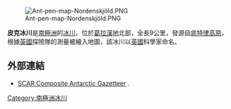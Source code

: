 {{unreferenced|time=2013-10-27T05:40:10+00:00}}
[[Image:Ant-pen-map-Nordenskjöld.PNG|thumb]]

{{coord|64|15|S|59|36|W|display=title}}

'''皮克冰川'''是[[南極洲|南極洲]]的[[冰川|冰川]]，位於[[葛拉漢地|葛拉漢地]]北部，全長9公里，發源自[[底特律高原|底特律高原]]，根據[[英國|英國]]探險隊的測量被繪入地圖，該冰川以[[英國|英國]]科學家命名。

==外部連結==
* [http://data.aad.gov.au/aadc/gaz/scar/ SCAR Composite Antarctic Gazetteer] {{WebCite|url=https://www.webcitation.org/5ug2CfC7m?url=http://data.aad.gov.au/aadc/gaz/scar/ |date=20101202140255 |dateformat=iso }}.

{{DEFAULTSORT:Pyke Glacier}}
[[Category:南極洲冰川|Category:南極洲冰川]]


{{NordenskjöldCoast-geo-stub}}